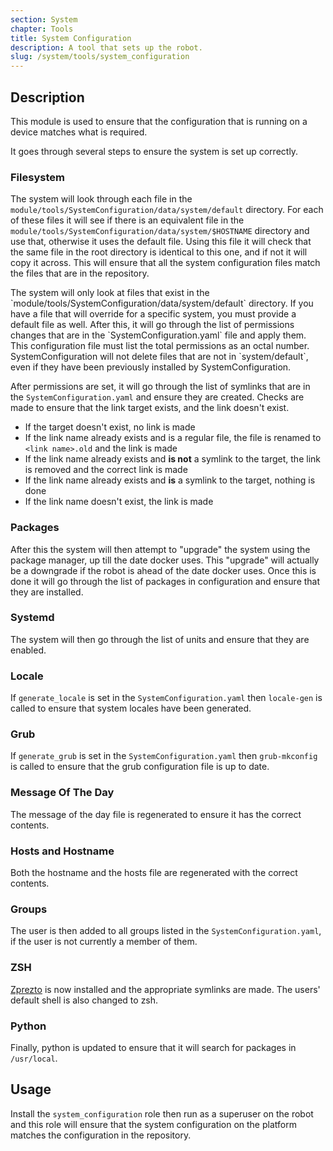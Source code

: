 ```yaml
---
section: System
chapter: Tools
title: System Configuration
description: A tool that sets up the robot.
slug: /system/tools/system_configuration
---
```


## Description

This module is used to ensure that the configuration that is running on a device matches what is required.

It goes through several steps to ensure the system is set up correctly.

### Filesystem

The system will look through each file in the `module/tools/SystemConfiguration/data/system/default` directory.
For each of these files it will see if there is an equivalent file in the
`module/tools/SystemConfiguration/data/system/$HOSTNAME` directory and use that, otherwise it uses the default file.
Using this file it will check that the same file in the root directory is identical to this one, and if not it will copy it across.
This will ensure that all the system configuration files match the files that are in the repository.

<Alert type='info'>
The system will only look at files that exist in the `module/tools/SystemConfiguration/data/system/default` directory.
If you have a file that will override for a specific system, you must provide a default file as well.
After this, it will go through the list of permissions changes that are in the `SystemConfiguration.yaml` file and apply them.
This configuration file must list the total permissions as an octal number.
</Alert>
<Alert type='info'>
SystemConfiguration will not delete files that are not in `system/default`,
even if they have been previously installed by SystemConfiguration.
</Alert>

After permissions are set, it will go through the list of symlinks that are in the `SystemConfiguration.yaml` and ensure they are created.
Checks are made to ensure that the link target exists, and the link doesn't exist.

- If the target doesn't exist, no link is made
- If the link name already exists and is a regular file, the file is renamed to `<link name>.old` and the link is made
- If the link name already exists and **is not** a symlink to the target, the link is removed and the correct link is made
- If the link name already exists and **is** a symlink to the target, nothing is done
- If the link name doesn't exist, the link is made

### Packages

After this the system will then attempt to "upgrade" the system using the package manager, up till the date docker uses.
This "upgrade" will actually be a downgrade if the robot is ahead of the date docker uses.
Once this is done it will go through the list of packages in configuration and ensure that they are installed.

### Systemd

The system will then go through the list of units and ensure that they are enabled.

### Locale

If `generate_locale` is set in the `SystemConfiguration.yaml` then `locale-gen` is called to ensure that system locales have been generated.

### Grub

If `generate_grub` is set in the `SystemConfiguration.yaml` then `grub-mkconfig` is called to ensure that the grub configuration file is up to date.

### Message Of The Day

The message of the day file is regenerated to ensure it has the correct contents.

### Hosts and Hostname

Both the hostname and the hosts file are regenerated with the correct contents.

### Groups

The user is then added to all groups listed in the `SystemConfiguration.yaml`, if the user is not currently a member of them.

### ZSH

[Zprezto](https://github.com/sorin-ionescu/prezto) is now installed and the appropriate symlinks are made.
The users' default shell is also changed to zsh.

### Python

Finally, python is updated to ensure that it will search for packages in `/usr/local`.

## Usage

Install the `system_configuration` role then run as a superuser on the robot and this role will ensure that the system configuration on the platform matches the configuration in the repository.
